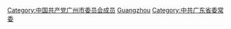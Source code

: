[[Category:中国共产党广州市委员会成员|Category:中国共产党广州市委员会成员]]
[[Category:广东省地级市市委书记|Guangzhou]]
[[Category:中共广东省委常委|Category:中共广东省委常委]]